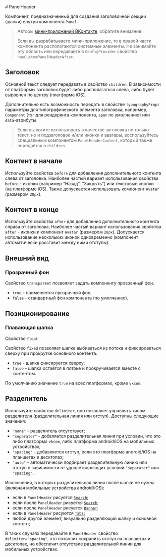 <Overview>
# PanelHeader

Компонент, предназначенный для создания заголовочной секции (шапки) внутри компонента `Panel`.

</Overview>

> Авторы [мини-приложений ВКонтакте](https://dev.vk.com/mini-apps/overview), обратите внимание!
>
> Если вы разрабатываете мини-приложение, то в правой части компонента располагаются системные элементы.
> Не занимайте эту область или передавайте в `ConfigProvider` свойство `hasCustomPanelHeaderAfter`.

## Заголовок

Основной текст следует передавать в свойство `children`. В зависимости от платформы заголовок будет либо
располагаться слева, либо будет выровнен по центру (платформа iOS).

Дополнительно есть возможность передать в свойстве `typographyProps` параметры для типографического элемента заголовка,
например, `Component` (тэг для рендеринга компонента, `span` по умолчанию) или `data`-атрибуты.

> Если вы хотите использовать в качестве заголовка не только текст, но и подзаголовок и/или иконки и аватары,
> воспользуйтесь специальным компонентом `PanelHeaderContent`, который также передаётся в `children`.

## Контент в начале

Используйте свойства `before` для добавления дополнительного контента слева от заголовка.
Наиболее частый вариант использования свойства `before` - иконки (например "Назад", "Закрыть") или текстовые кнопки (на платформе iOS).
Также допускается использовать компонент `Avatar` (размером `28px`).

## Контент в конце

Используйте свойства `after` для добавления дополнительного контента справа от заголовка.
Наиболее частый вариант использования свойства `after` - иконки и компонент `Avatar` (размером `28px`).
Допускается использование нескольких иконок одновременно (компонент автоматически расставит между ними отступы).

## Внешний вид

### Прозрачный фон

Свойство `transparent` позволяет задать компоненту прозрачный фон.

- `true` - применяется прозрачный фон;
- `false` - стандартный фон компонента (по умолчанию).

## Позиционирование

### Плавающая шапка

Свойство `float`

Свойство `fixed` позволяет шапке выбиваться из потока и фиксироваться сверху при прокрутке основного контента.

- `true` - шапка фиксируется сверху;
- `false` - шапка остаётся в потоке и прокручивается вместе с контентом.

По умолчанию значение `true` на всех платформах, кроме `vkcom`.

## Разделитель

Используйте свойство `delimiter`, оно позволяет управлять типом разделителя (разделительная линия или отступ).
Доступны следующие значения:

- `"none"` - разделитель отсутствует;
- `"separator"` - добвляется разделительная линия при условии, что это либо платформа `vkcom`,
  либо платформа android/iOS на мобильных устройствах;
- `"spacing"` - добавляется отступ, если это платформа android/iOS на планшетах и десктопах;
- `"auto"` - автоматически подбирает разделительную линию или отступ в зависимости от
  удовлетворяющих условий `"separator"` или `"spacing"`.

Исключения, в которых разделительная линия после шапки не нужна (включая мобильные устройства android/iOS):

- если в `PanelHeader` рисуется [`Search`](#!/Search);
- если после `PanelHeader` рисуется [`Search`](#!/Search);
- если после `PanelHeader` рисуется [`Banner`](#!/Banner);
- если в `PanelHeader` рисуются [`Tabs`](#!/Tabs);
- любой другой элемент, визуально разделяющий шапку и основной контент;

В таких случаях передавайте в `PanelHeader` свойство `delimiter="spacing"`, это позволит сохранить отступ
на планшетах и десктопах, но обеспечит отсутствие разделительной линии для мобильных устройствах.
